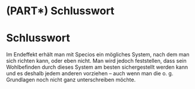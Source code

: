 # (PART\*) Schlusswort {-}

# Schlusswort {-#sec-conclusion}

Im Endeffekt erhält man mit Specios ein mögliches System, nach dem man sich richten kann, oder eben nicht.
Man wird jedoch feststellen, dass sein Wohlbefinden durch dieses System am besten sichergestellt werden kann
und es deshalb jedem anderen vorziehen
-- auch wenn man die o.&nbsp;g. Grundlagen noch nicht ganz unterschreiben möchte.
